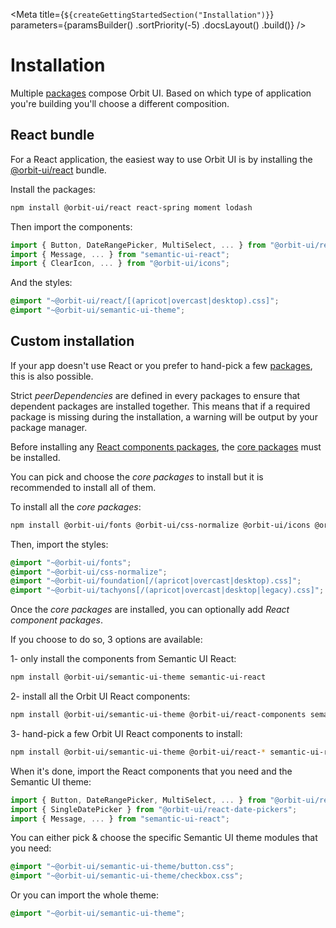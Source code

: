 
<Meta
    title={`${createGettingStartedSection("Installation")}`}
    parameters={paramsBuilder()
        .sortPriority(-5)
        .docsLayout(<IntroductionLayout sourcePath="/" />)
        .build()}
/>

# Installation

Multiple [packages](?path=/docs/getting-started-packages--page) compose Orbit UI. Based on which type of application you're building you'll choose a different composition.

## React bundle

For a React application, the easiest way to use Orbit UI is by installing the [@orbit-ui/react](https://www.npmjs.com/package/@orbit-ui/react) bundle.

Install the packages:

```bash dark
npm install @orbit-ui/react react-spring moment lodash
```

Then import the components:

```javascript dark
import { Button, DateRangePicker, MultiSelect, ... } from "@orbit-ui/react-components";
import { Message, ... } from "semantic-ui-react";
import { ClearIcon, ... } from "@orbit-ui/icons";
```

And the styles:

```css dark
@import "~@orbit-ui/react/[(apricot|overcast|desktop).css]";
@import "~@orbit-ui/semantic-ui-theme";
```

## Custom installation

If your app doesn't use React or you prefer to hand-pick a few [packages](?path=/docs/getting-started-packages--page), this is also possible.

Strict *peerDependencies* are defined in every packages to ensure that dependent packages are installed together. This means that if a required package is missing during the installation, a warning will be output by your package manager.

Before installing any [React components packages](?path=/docs/getting-started-packages--page#react-components), the [core packages](?path=/docs/getting-started-packages--page#core) must be installed.

You can pick and choose the *core packages* to install but it is recommended to install all of them.

To install all the *core packages*:

```bash dark
npm install @orbit-ui/fonts @orbit-ui/css-normalize @orbit-ui/icons @orbit-ui/foundation @orbit-ui/tachyons
```

Then, import the styles:

```css dark
@import "~@orbit-ui/fonts";
@import "~@orbit-ui/css-normalize";
@import "~@orbit-ui/foundation[/(apricot|overcast|desktop).css]";
@import "~@orbit-ui/tachyons[/(apricot|overcast|desktop|legacy).css]";
```

Once the *core packages* are installed, you can optionally add *React component packages*.

If you choose to do so, 3 options are available:

1- only install the components from Semantic UI React:

```bash dark
npm install @orbit-ui/semantic-ui-theme semantic-ui-react
```

2- install all the Orbit UI React components:

```bash dark
npm install @orbit-ui/semantic-ui-theme @orbit-ui/react-components semantic-ui-react react-spring styled-jsx moment lodash
```

3- hand-pick a few Orbit UI React components to install:

```bash dark
npm install @orbit-ui/semantic-ui-theme @orbit-ui/react-* semantic-ui-react styled-jsx
```

When it's done, import the React components that you need and the Semantic UI theme:

```javascript dark
import { Button, DateRangePicker, MultiSelect, ... } from "@orbit-ui/react-components";
import { SingleDatePicker } from "@orbit-ui/react-date-pickers";
import { Message, ... } from "semantic-ui-react";
```

You can either pick & choose the specific Semantic UI theme modules that you need:

```css dark
@import "~@orbit-ui/semantic-ui-theme/button.css";
@import "~@orbit-ui/semantic-ui-theme/checkbox.css";
```

Or you can import the whole theme:

```css dark
@import "~@orbit-ui/semantic-ui-theme";
```
